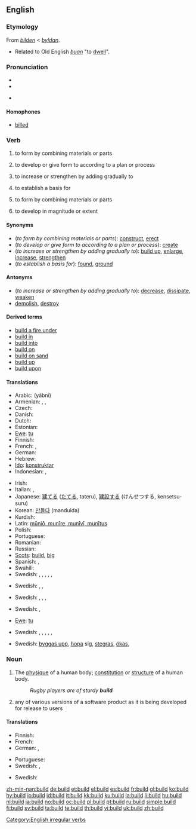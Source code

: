==English==

===Etymology===
From {{etyl|enm}} ''[[bilden]]'' < {{etyl|ang}} ''[[byldan]]''.
* Related to Old English ''[[buan]]'' "to [[dwell]]".

===Pronunciation===
* {{IPA|/bɪld/}}
* {{audio|en-us-build.ogg|Audio (US)}}

* {{rhymes|ɪld}}

====Homophones====
* [[billed]]

===Verb===
{{en-verb|builds|building|'''[[built]]''', ''or archaic'', '''[[builded]]'''}}

# {{transitive}} to form by combining materials or parts
# {{transitive}} to develop or give form to according to a plan or process
# {{transitive}} to increase or strengthen by adding gradually to
# {{transitive}} to establish a basis for
# {{intransitive}} to form by combining materials or parts
# {{intransitive}} to develop in magnitude or extent

====Synonyms====
* (''to form by combining materials or parts''): [[construct]], [[erect]]
* (''to develop or give form to according to a plan or process''): [[create]]
* (''to increase or strengthen by adding gradually to''): [[build up]], [[enlarge]], [[increase]], [[strengthen]]
* (''to establish a basis for''): [[found]], [[ground]]

====Antonyms====
* (''to increase or strengthen by adding gradually to''): [[decrease]], [[dissipate]], [[weaken]]
* [[demolish]], [[destroy]]

====Derived terms====
* [[build a fire under]]
* [[build in]]
* [[build into]]
* [[build on]]
* [[build on sand]]
* [[build up]]
* [[build upon]]

====Translations====
{{trans-top|(transitive) to form by combining materials or parts}}
* Arabic: {{Arab|[[بنى|يبني]]}} (yábni)
* Armenian: {{t-|hy|կառուցել|tr=kaṙuc'el|sc=Armn|xs=Armenian}}, {{t-|hy|շինել|tr=šinel|sc=Armn|xs=Armenian}}, {{t-|hy|սարքել|tr=sark'el|sc=Armn|xs=Armenian}}
* Czech: {{t-|cs|stavět}}
* Danish: {{t-|da|bygge}}
* Dutch: {{t+|nl|bouwen}}
* Estonian: {{t|et|ehitama}}
* [[Ewe]]: [[tu]]
* Finnish: {{t+|fi|rakentaa}}
* French: {{t+|fr|construire}}, {{t+|fr|édifier}}
* German: {{t+|de|bauen}}
* Hebrew: {{t-|he|לבנות|sc=Hebr}}
* [[Ido]]: [[konstruktar]]
* Indonesian: {{t-|id|bangun|alt=membangun|xs=Indonesian}}, {{t-|id|diri|alt=mendirikan|xs=Indonesian}}
{{trans-mid}}
* Irish: {{t-|ga|tóg|xs=Irish}}
* Italian: {{t+|it|costruire}}, {{t-|it|edificare}}
* Japanese: [[建てる]] ([[たてる]], tateru), [[建設]]する (けんせつする, kensetsu-suru)
* Korean: [[만들다]] (mandulda)
* Kurdish: {{ku-Arab|[[دروستکردن]]}}
* Latin: [[munio|mūniō, munīre, munīvī, munītus]]
* Polish: {{t+|pl|budować}}
* Portuguese: {{t+|pt|construir}}
* Romanian: {{t+|ro|clădi}}
* Russian: {{t+|ru|строить|tr=stróit’|sc=Cyrl}}
* [[Scots]]: [[#Scots|build]], [[big#Scots|big]]
* Spanish: {{t+|es|construir}}, {{t-|es|edificar}}
* Swahili: {{t|sw|kujenga|xs=Swahili}}
* Swedish: {{t|sv|anlägga}}, {{t+|sv|bygga}}, {{t|sv|förfärdiga}}, {{t+|sv|uppföra}}, {{t|sv|uppresa}}, {{t|sv|upprätta}}
{{trans-bottom}}

{{trans-top|(transitive) to develop or give form to according to a plan or process}}
* Swedish: {{t+|sv|bygga}}, {{t+|sv|forma}}, {{t+|sv|skapa}}
{{trans-mid}}
{{trans-bottom}}

{{trans-top|(transitive) to increase or strengthen by adding gradually to}}
* Swedish: {{t|sv|bygga upp}}, {{t-|sv|hopa}}, {{t|sv|stegra}}, {{t+|sv|öka}}
{{trans-mid}}
{{trans-bottom}}

{{trans-top|(transitive) to establish a basis for}}
* Swedish: {{t+|sv|bygga}}, {{t+|sv|grunda}}
{{trans-mid}}
{{trans-bottom}}

{{trans-top|(intransitive) to form by combining materials or parts}}
* [[Ewe]]: [[tu]]
{{trans-mid}}
* Swedish: {{t|sv|anläggas}}, {{t|sv|byggas}}, {{t|sv|förfärdigas}}, {{t|sv|uppföras}}, {{t|sv|uppresas}}, {{t|sv|upprättas}}
{{trans-bottom}}

{{trans-top|(intransitive) to develop in magnitude or extent}}
* Swedish: [[byggas upp]], [[hopa]] sig, [[stegras]], [[ökas]],
{{trans-mid}}
{{trans-bottom}}

===Noun===
{{en-noun}}

# The [[physique]] of a human body; [[constitution]] or [[structure]] of a human body.
#: ''Rugby players are of sturdy '''build'''.''
# {{computing}} any of various versions of a software product as it is being developed for release to users

====Translations====
{{trans-top|physique}}
* Finnish: {{t|fi|ruumiinrakenne}}
* French: {{t|fr|carrure|f}}
* German: {{t+|de|Bau|m}}, {{t|de|Körperbau|m}}
{{trans-mid}}
* Portuguese: {{t+|pt|físico|m}}
* Swedish: {{t+|sv|byggnad|c}}, {{t|sv|kroppsbyggnad|c}}
{{trans-bottom}}

{{trans-top|any version of a software during its development}}
* Swedish: {{t+|sv|build|c}}
{{trans-mid}}
{{trans-bottom}}

[[Category:English irregular verbs]]

[[zh-min-nan:build]]
[[de:build]]
[[et:build]]
[[el:build]]
[[es:build]]
[[fr:build]]
[[gl:build]]
[[ko:build]]
[[hy:build]]
[[io:build]]
[[id:build]]
[[it:build]]
[[kk:build]]
[[ku:build]]
[[la:build]]
[[li:build]]
[[hu:build]]
[[nl:build]]
[[ja:build]]
[[no:build]]
[[oc:build]]
[[pl:build]]
[[pt:build]]
[[ru:build]]
[[simple:build]]
[[fi:build]]
[[sv:build]]
[[ta:build]]
[[te:build]]
[[th:build]]
[[vi:build]]
[[uk:build]]
[[zh:build]]